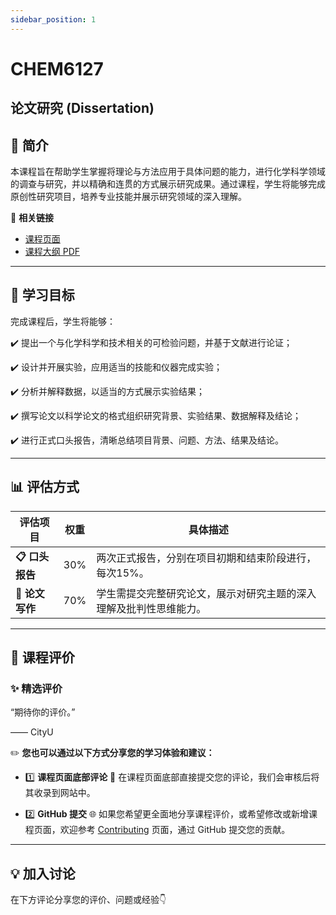 ```yaml
---
sidebar_position: 1
---
```


# CHEM6127
## 论文研究 (Dissertation)

## **📘 简介**
本课程旨在帮助学生掌握将理论与方法应用于具体问题的能力，进行化学科学领域的调查与研究，并以精确和连贯的方式展示研究成果。通过课程，学生将能够完成原创性研究项目，培养专业技能并展示研究领域的深入理解。

🔗 **相关链接**
- [课程页面](https://www.cityu.edu.hk/catalogue/pg/202526/course/CHEM6127.htm)
- [课程大纲 PDF](https://www.cityu.edu.hk/catalogue/pg/202526/course/CHEM6127.pdf)

---

## **🎯 学习目标**

完成课程后，学生将能够：

✔️ 提出一个与化学科学和技术相关的可检验问题，并基于文献进行论证；

✔️ 设计并开展实验，应用适当的技能和仪器完成实验；

✔️ 分析并解释数据，以适当的方式展示实验结果；

✔️ 撰写论文以科学论文的格式组织研究背景、实验结果、数据解释及结论；

✔️ 进行正式口头报告，清晰总结项目背景、问题、方法、结果及结论。

---

## **📊 评估方式**

| **评估项目**         | **权重** | **具体描述**                                                                                       |
|---------------------|---------|---------------------------------------------------------------------------------------------------|
| **📋 口头报告**       | 30%      | 两次正式报告，分别在项目初期和结束阶段进行，每次15%。                                                     |
| **📂 论文写作**       | 70%      | 学生需提交完整研究论文，展示对研究主题的深入理解及批判性思维能力。                                           |

---

## **💬 课程评价**

### ✨ **精选评价**
<div className={commentStyles.commentBox}>
    <p className={commentStyles.commentText}>
        “期待你的评价。”
    </p>
    <p className={commentStyles.commentAuthor}>—— CityU</p>
</div>

✏️ **您也可以通过以下方式分享您的学习体验和建议：**

- 1️⃣ **课程页面底部评论**
💬 在课程页面底部直接提交您的评论，我们会审核后将其收录到网站中。

- 2️⃣ **GitHub 提交**
🌐 如果您希望更全面地分享课程评价，或希望修改或新增课程页面，欢迎参考 [Contributing](/contributing) 页面，通过 GitHub 提交您的贡献。

---

## **💡 加入讨论**

在下方评论分享您的评价、问题或经验👇
<Utterances />